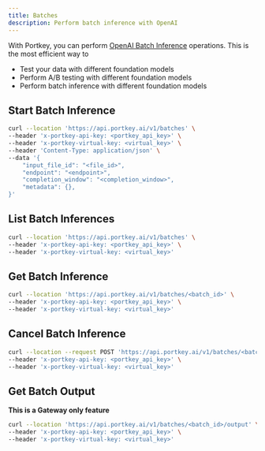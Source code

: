 ```yaml
---
title: Batches
description: Perform batch inference with OpenAI
---
```



With Portkey, you can perform [OpenAI Batch Inference](https://platform.openai.com/docs/guides/batch) operations.
This is the most efficient way to
- Test your data with different foundation models
- Perform A/B testing with different foundation models
- Perform batch inference with different foundation models

## Start Batch Inference

```sh
curl --location 'https://api.portkey.ai/v1/batches' \
--header 'x-portkey-api-key: <portkey_api_key>' \
--header 'x-portkey-virtual-key: <virtual_key>' \
--header 'Content-Type: application/json' \
--data '{
    "input_file_id": "<file_id>",
    "endpoint": "<endpoint>",
    "completion_window": "<completion_window>",
    "metadata": {},
}'
```

## List Batch Inferences

```sh
curl --location 'https://api.portkey.ai/v1/batches' \
--header 'x-portkey-api-key: <portkey_api_key>' \
--header 'x-portkey-virtual-key: <virtual_key>'
```

## Get Batch Inference

```sh
curl --location 'https://api.portkey.ai/v1/batches/<batch_id>' \
--header 'x-portkey-api-key: <portkey_api_key>' \
--header 'x-portkey-virtual-key: <virtual_key>'
```

## Cancel Batch Inference

```sh
curl --location --request POST 'https://api.portkey.ai/v1/batches/<batch_id>/cancel' \
--header 'x-portkey-api-key: <portkey_api_key>' \
--header 'x-portkey-virtual-key: <virtual_key>'
```

## Get Batch Output
**This is a Gateway only feature**
```sh
curl --location 'https://api.portkey.ai/v1/batches/<batch_id>/output' \
--header 'x-portkey-api-key: <portkey_api_key>' \
--header 'x-portkey-virtual-key: <virtual_key>'
```


